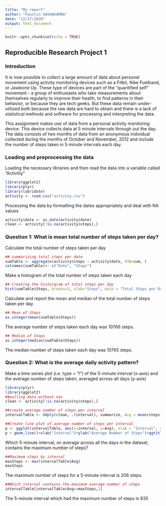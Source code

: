 ```yaml
---
title: "My report"
author: "Faustin GASHAKAMBA"
date: "12/17/2020"
output: html_document
---
```


```r
knitr::opts_chunk$set(echo = TRUE)
```

## Reproducible Research Project 1

### Introduction

It is now possible to collect a large amount of data about personal movement using activity monitoring devices such as a Fitbit, Nike Fuelband, or Jawbone Up. These type of devices are part of the “quantified self” movement - a group of enthusiasts who take measurements about themselves regularly to improve their health, to find patterns in their behavior, or because they are tech geeks. But these data remain under-utilized both because the raw data are hard to obtain and there is a lack of statistical methods and software for processing and interpreting the data.

This assignment makes use of data from a personal activity monitoring device. This device collects data at 5 minute intervals through out the day. The data consists of two months of data from an anonymous individual collected during the months of October and November, 2012 and include the number of steps taken in 5 minute intervals each day.

### Loading and preprocessing the data

Loading the necessary libraries and then read the data into a variable called "Activitiy"

```r
library(ggplot2)
library(plyr)
library(lubridate)
activity <- read.csv("activity.csv")
```

Processing the data by formatting the dates appropriately and deal with NA values

```r
activity$date <- as_date(activity$date)
clean <- activity[!is.na(activity$steps),]
```

### Question 1: What is mean total number of steps taken per day?

Calculate the total number of steps taken per day

```r
## summarizing total steps per date
sumTable <- aggregate(activity$steps ~ activity$date, FUN=sum, )
colnames(sumTable)<- c("Date", "Steps")
```

Make a histogram of the total number of steps taken each day

```r
## Creating the historgram of total steps per day
hist(sumTable$Steps, breaks=5, xlab="Steps", main = "Total Steps per Day")
```
Calculate and report the mean and median of the total number of steps taken per day

```r
## Mean of Steps
as.integer(mean(sumTable$Steps))
```
The average number of steps taken each day was 10766 steps.

```r
## Median of Steps
as.integer(median(sumTable$Steps))
```
The median number of steps taken each day was 10765 steps.

### Question 2: What is the average daily activity pattern?

Make a time series plot (i.e. type = “l”) of the 5-minute interval (x-axis) and the average number of steps taken, averaged across all days (y-axis)

```r
library(plyr)
library(ggplot2)
##pulling data without nas
clean <- activity[!is.na(activity$steps),]

##create average number of steps per interval
intervalTable <- ddply(clean, .(interval), summarize, Avg = mean(steps))

##Create line plot of average number of steps per interval
p <- ggplot(intervalTable, aes(x=interval, y=Avg), xlab = "Interval", ylab="Average Number of Steps")
p + geom_line()+xlab("Interval")+ylab("Average Number of Steps")+ggtitle("Average Number of Steps per Interval")
```

Which 5-minute interval, on average across all the days in the dataset, contains the maximum number of steps?

```r
##Maximum steps by interval
maxSteps <- max(intervalTable$Avg)
maxSteps
```

The maximum number of steps for a 5-minute interval is 206 steps.

```r
##Which interval contains the maximum average number of steps
intervalTable[intervalTable$Avg==maxSteps,1]
```
The 5-minute interval which had the maximum number of steps is 835
